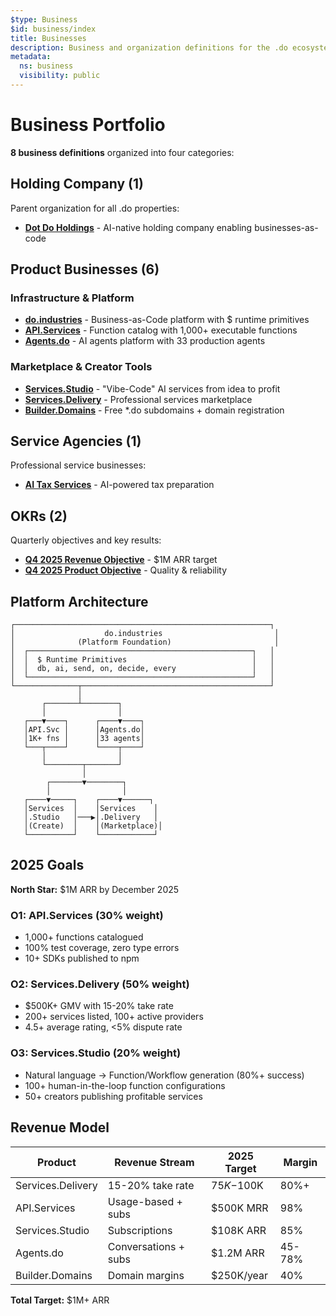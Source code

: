 ```yaml
---
$type: Business
$id: business/index
title: Businesses
description: Business and organization definitions for the .do ecosystem
metadata:
  ns: business
  visibility: public
---
```


# Business Portfolio

**8 business definitions** organized into four categories:

## Holding Company (1)

Parent organization for all .do properties:

- **[Dot Do Holdings](./holding/dot-do.mdx)** - AI-native holding company enabling businesses-as-code

## Product Businesses (6)

### Infrastructure & Platform

- **[do.industries](./products/do.industries.mdx)** - Business-as-Code platform with $ runtime primitives
- **[API.Services](./products/api.services.mdx)** - Function catalog with 1,000+ executable functions
- **[Agents.do](./products/agents.do.mdx)** - AI agents platform with 33 production agents

### Marketplace & Creator Tools

- **[Services.Studio](./products/services.studio.mdx)** - "Vibe-Code" AI services from idea to profit
- **[Services.Delivery](./products/services.delivery.mdx)** - Professional services marketplace
- **[Builder.Domains](./products/builder.domains.mdx)** - Free *.do subdomains + domain registration

## Service Agencies (1)

Professional service businesses:

- **[AI Tax Services](./agencies/ai-tax-services.mdx)** - AI-powered tax preparation

## OKRs (2)

Quarterly objectives and key results:

- **[Q4 2025 Revenue Objective](./okrs/q4-2025-revenue.mdx)** - $1M ARR target
- **[Q4 2025 Product Objective](./okrs/q4-2025-product.mdx)** - Quality & reliability

## Platform Architecture

```
┌─────────────────────────────────────────────────────────┐
│                    do.industries                         │
│              (Platform Foundation)                       │
│  ┌──────────────────────────────────────────────────┐   │
│  │  $ Runtime Primitives                            │   │
│  │  db, ai, send, on, decide, every                 │   │
│  └──────────────────────────────────────────────────┘   │
└──────────────┬──────────────────────────────────────────┘
               │
       ┌───────┴────────┐
       │                │
   ┌───▼────┐      ┌────▼────┐
   │API.Svc │      │Agents.do│
   │1K+ fns │      │33 agents│
   └───┬────┘      └────┬────┘
       │                │
       └────────┬───────┘
                │
        ┌───────▼────────┐
        │                │
   ┌────▼─────┐    ┌────▼──────┐
   │Services  │    │Services    │
   │.Studio   │───▶│.Delivery   │
   │(Create)  │    │(Marketplace)│
   └──────────┘    └────────────┘
```

## 2025 Goals

**North Star:** $1M ARR by December 2025

### O1: API.Services (30% weight)
- 1,000+ functions catalogued
- 100% test coverage, zero type errors
- 10+ SDKs published to npm

### O2: Services.Delivery (50% weight)
- $500K+ GMV with 15-20% take rate
- 200+ services listed, 100+ active providers
- 4.5+ average rating, <5% dispute rate

### O3: Services.Studio (20% weight)
- Natural language → Function/Workflow generation (80%+ success)
- 100+ human-in-the-loop function configurations
- 50+ creators publishing profitable services

## Revenue Model

| Product | Revenue Stream | 2025 Target | Margin |
|---------|----------------|-------------|---------|
| Services.Delivery | 15-20% take rate | $75K-$100K | 80%+ |
| API.Services | Usage-based + subs | $500K MRR | 98% |
| Services.Studio | Subscriptions | $108K ARR | 85% |
| Agents.do | Conversations + subs | $1.2M ARR | 45-78% |
| Builder.Domains | Domain margins | $250K/year | 40% |

**Total Target:** $1M+ ARR
